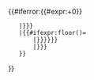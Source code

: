 <includeonly>{{#iferror:{{#expr:{{{1|}}}+0}}
	|{{{else|{{{3|}}}}}}
	|{{#ifexpr:floor({{{1}}})={{{1}}}
		|{{{then|{{{2|{{{1}}}}}}}}}
		|{{{else|{{{3|}}}}}}
	}}
}}</includeonly><noinclude>
{{Documentation}}
</noinclude>